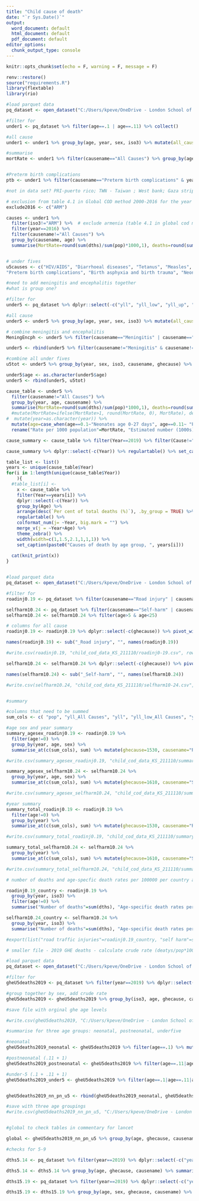 ```yaml
---
title: "Child cause of death"
date: "`r Sys.Date()`"
output:
  word_document: default
  html_document: default
  pdf_document: default
editor_options:
  chunk_output_type: console
---
```


```r
knitr::opts_chunk$set(echo = F, warning = F, message = F)

renv::restore()
source("requirements.R")
library(flextable)
library(rio)

```

```r

#load parquet data
pq_dataset <- open_dataset("C:/Users/kpeve/OneDrive - London School of Hygiene and Tropical Medicine/My OneDrive Documents/WHO/data/raw/dths_yld_daly.parquet", format = "parquet")

#filter for 
under1 <- pq_dataset %>% filter(age==.1 | age==.11) %>% collect()

#all cause
under1 <- under1 %>% group_by(age, year, sex, iso3) %>% mutate(all_cause=dths[causename=="All Causes"])

#summarise
mortRate <- under1 %>% filter(causename=="All Causes") %>% group_by(age, year) %>% summarise(MortRate=sum(dths)/sum(pop)*1000)


#Preterm birth complications 
ptb <- under1 %>% filter(causename=="Preterm birth complications" & year==2016) %>% group_by(age) %>% summarise(MortRate=sum(dths)/sum(pop)*1000, deaths=sum(dths/1000))

#not in data set? PRI-puerto rico; TWN - Taiwan ; West bank; Gaza strip

# exclusion from table 4.1 in Global COD method 2000-2016 for the year 2016
exclude2016 <- c("ARM")

causes <- under1 %>% 
  filter(iso3!="ARM") %>%  # exclude armenia (table 4.1 in global cod method for year 2016)
  filter(year==2016) %>% 
  filter(causename!="All Causes") %>% 
  group_by(causename, age) %>% 
  summarise(MortRate=round(sum(dths)/sum(pop)*1000,1), deaths=round(sum(dths/1000),0), percent=round(sum(dths)/sum(all_cause)*100,0)) 


# under fives
u5causes <- c("HIV/AIDS", "Diarrhoeal diseases", "Tetanus", "Measles", "Meningitis", "Encephalitis", "Malaria",  "Lower respiratory infections", 
"Preterm birth complications", "Birth asphyxia and birth trauma", "Neonatal sepsis and infections", "Other congenital anomalies", "Neonatal conditions", "Other neonatal conditions", "Injuries", "Tuberculosis", "All Causes")

#need to add meningitis and encephalitis together
#what is group one? 

#filter for 
under5 <- pq_dataset %>% dplyr::select(-c("yll", "yll_low", "yll_up", "yld", "yld_low", "yld_up", "daly", "daly_low", "daly_up")) %>% filter(age==.1 | age==.11 | age==1) %>% filter(causename %in% u5causes) %>% collect()

#all cause
under5 <- under5 %>% group_by(age, year, sex, iso3) %>% mutate(all_cause=dths[causename=="All Causes"])

# combine meningitis and encephalitis 
MeningEncph <- under5 %>% filter(causename=="Meningitis" | causename=="Encephalitis") %>% group_by(age, year, sex, iso3, all_cause) %>% summarise(dths=sum(dths), dths_low=sum(dths_low), dths_up=sum(dths_up), pop=mean(pop)) %>% mutate(causename="Meningitis and Encephalitis")

under5 <- rbind(under5 %>% filter(causename!="Meningitis" & causename!="Encephalitis"), MeningEncph)

#combine all under fives
u5tot <- under5 %>% group_by(year, sex, iso3, causename, ghecause) %>% summarise(dths=sum(dths), dths_low=sum(dths_low), dths_up=sum(dths_up), pop=sum(pop), all_cause=sum(all_cause)) %>% mutate(age="total under five")

under5$age <- as.character(under5$age)
under5 <- rbind(under5, u5tot)

cause_table <- under5 %>% 
  filter(causename!="All Causes") %>% 
  group_by(year, age, causename) %>% 
  summarise(MortRate=round(sum(dths)/sum(pop)*1000,1), deaths=round(sum(dths/1000),1), percent=round(sum(dths)/sum(all_cause)*100,1)) %>% 
  #mutate(MortRate=ifelse(MortRate>1, round(MortRate, 0), MortRate), deaths=ifelse(deaths>1, round(deaths, 0), deaths), percent=ifelse(percent>1, round(percent, 0), percent), year=as.character(year)) %>% 
#  mutate(year=as.character(year)) %>% 
  mutate(age=case_when(age==0.1~"Neonates age 0-27 days", age==0.11~ "Postneonatal infants age 1-11 months", age==1~"Children age 12-59 months", age=="total under five"~"Total children under five"), age=factor(age, levels=c("Neonates age 0-27 days", "Postneonatal infants age 1-11 months", "Children age 12-59 months", "Total children under five"))) %>% 
  rename("Rate per 1000 population"=MortRate, "Estimated number (1000s)"=deaths, "Per cent of total deaths (%)"=percent, "Year"=year, "Cause"=causename, "Age"=age)

cause_summary <- cause_table %>% filter(Year==2019) %>% filter(Cause!="Neonatal conditions") %>% group_by(Age) %>% slice_max(order_by = (`Per cent of total deaths (%)`), n = 5)

cause_summary %>% dplyr::select(-c(Year)) %>% regulartable() %>% set_caption("Top five causes of death in 2019, by age group") %>%  merge_v(j = ~Age) %>% theme_zebra() %>% width(width=c(1.6,2.1,1,1,1))

```

\newpage

```r

table_list <- list()
years <- unique(cause_table$Year)
for(i in 1:length(unique(cause_table$Year))
    ){
  #table_list[i] <- 
    x <- cause_table %>% 
    filter(Year==years[i]) %>% 
    dplyr::select(-c(Year)) %>%
    group_by(Age) %>% 
    arrange(desc(`Per cent of total deaths (%)`), .by_group = TRUE) %>% 
    regulartable() %>% 
    colformat_num(j= ~Year, big.mark = "") %>%  
    merge_v(j = ~Year+Age) %>% 
    theme_zebra() %>% 
    width(width=c(1,1.5,2.1,1,1,1)) %>% 
    set_caption(paste0("Causes of death by age group, ", years[i]))
  
  cat(knit_print(x))
}



```

```r

#load parquet data
pq_dataset <- open_dataset("C:/Users/kpeve/OneDrive - London School of Hygiene and Tropical Medicine/My OneDrive Documents/WHO/data/raw/dths_yld_daly.parquet", format = "parquet")

#filter for 
roadinj0.19 <- pq_dataset %>% filter(causename=="Road injury" | causename=="All Causes") %>% filter(age<20) %>% collect()

selfharm10.24 <- pq_dataset %>% filter(causename=="Self-harm" | causename=="All Causes") %>% collect()
selfharm10.24 <- selfharm10.24 %>% filter(age>5 & age<25)

# columns for all cause
roadinj0.19 <- roadinj0.19 %>% dplyr::select(-c(ghecause)) %>% pivot_wider(names_from = causename, values_from = c(yll, yll_low, yll_up, yld, yld_low, yld_up, daly, daly_low, daly_up, dths, dths_low, dths_up)) %>% mutate(ghecause=1530, causename="Road injury")

names(roadinj0.19) <- sub("_Road injury", "", names(roadinj0.19))

#write.csv(roadinj0.19, "child_cod_data_KS_211110/roadinj0-19.csv", row.names = F)

selfharm10.24 <- selfharm10.24 %>% dplyr::select(-c(ghecause)) %>% pivot_wider(names_from = causename, values_from = c(yll, yll_low, yll_up, yld, yld_low, yld_up, daly, daly_low, daly_up, dths, dths_low, dths_up)) %>% mutate(ghecause=1610, causename="Self-harm")

names(selfharm10.24) <- sub("_Self-harm", "", names(selfharm10.24))

#write.csv(selfharm10.24, "child_cod_data_KS_211110/selfharm10-24.csv", row.names = F)


#summary

#columns that need to be summed
sum_cols <- c( "pop", "yll_All Causes", "yll", "yll_low_All Causes", "yll_low", "yll_up_All Causes", "yll_up", "yld_All Causes", "yld", "yld_low_All Causes", "yld_low", "yld_up_All Causes", "yld_up", "daly_All Causes", "daly", "daly_low_All Causes", "daly_low", "daly_up_All Causes", "daly_up", "dths_All Causes", "dths", "dths_low_All Causes", "dths_low", "dths_up_All Causes", "dths_up")

#age sex and year summary
summary_agesex_roadinj0.19 <- roadinj0.19 %>% 
  filter(age!=0) %>% 
  group_by(year, age, sex) %>% 
  summarise_at(c(sum_cols), sum) %>% mutate(ghecause=1530, causename="Road injury")

#write.csv(summary_agesex_roadinj0.19, "child_cod_data_KS_211110/summary_agesex_roadinj0-19.csv", row.names = F)

summary_agesex_selfharm10.24 <- selfharm10.24 %>% 
  group_by(year, age, sex) %>% 
  summarise_at(c(sum_cols), sum) %>% mutate(ghecause=1610, causename="Self-harm")

#write.csv(summary_agesex_selfharm10.24, "child_cod_data_KS_211110/summary_agesex_selfharm10-24.csv", row.names = F)

#year summary
summary_total_roadinj0.19 <- roadinj0.19 %>% 
  filter(age!=0) %>% 
  group_by(year) %>% 
  summarise_at(c(sum_cols), sum) %>% mutate(ghecause=1530, causename="Road injury")

#write.csv(summary_total_roadinj0.19, "child_cod_data_KS_211110/summary_total_roadinj0-19.csv", row.names = F)

summary_total_selfharm10.24 <- selfharm10.24 %>% 
  group_by(year) %>% 
  summarise_at(c(sum_cols), sum) %>% mutate(ghecause=1610, causename="Self-harm")

#write.csv(summary_total_selfharm10.24, "child_cod_data_KS_211110/summary_total_selfharm10-24.csv", row.names = F)

# number of deaths and age-specfic death rates per 100000 per country and year

roadinj0.19_country <- roadinj0.19 %>% 
  group_by(year, iso3) %>%
  filter(age!=0) %>% 
  summarise("Number of deaths"=sum(dths), "Age-specific death rates per 100000 (for 0-19)"=sum(dths)/sum(pop)*100000)  

selfharm10.24_country <- selfharm10.24 %>% 
  group_by(year, iso3) %>%
  summarise("Number of deaths"=sum(dths), "Age-specific death rates per 100000 (for 10-24)"=sum(dths)/sum(pop)*100000)  

#export(list("road traffic injuries"=roadinj0.19_country, "self harm"=selfharm10.24_country), "child_cod_data_KS_211110/road-traffic-suicide-country2000-2019.xlsx", row.names=F)

```

```r

# smaller file - 2019 GHE deaths - calculate crude rate (deatys/pop*1000), group by age (neonatal = .1; postneonatal =.11 + 1; under-5 =.1 + .11 + 1)

#load parquet data
pq_dataset <- open_dataset("C:/Users/kpeve/OneDrive - London School of Hygiene and Tropical Medicine/My OneDrive Documents/WHO/data/raw/dths_yld_daly.parquet", format = "parquet")

#filter for 
gheU5deaths2019 <- pq_dataset %>% filter(year==2019) %>% dplyr::select(-c("year", "yll", "yll_low", "yll_up", "yld", "yld_low", "yld_up", "daly", "daly_low", "daly_up")) %>% filter(age<5)  %>% collect()

#group together by sex, add crude rate
gheU5deaths2019 <- gheU5deaths2019 %>% group_by(iso3, age, ghecause, causename) %>% summarise(pop=sum(pop), dths=sum(dths), dths_low=sum(dths_low), dths_up=sum(dths_up)) %>% mutate(crude_rate=dths/pop*1000)

#save file with orginal ghe age levels

#write.csv(gheU5deaths2019, "C:/Users/kpeve/OneDrive - London School of Hygiene and Tropical Medicine/My OneDrive Documents/WHO/data/raw/gheU5deaths2019_byAllAgeLevels.csv", row.names = F)

#summarise for three age groups: neonatal, postneonatal, underfive

#neonatal 
gheU5deaths2019_neonatal <- gheU5deaths2019 %>% filter(age==.1) %>% mutate(age="neonatal (.1)")

#postneonatal (.11 + 1)
gheU5deaths2019_postneonatal <- gheU5deaths2019 %>% filter(age==.11|age==1) %>% group_by(iso3, ghecause, causename) %>% summarise(pop=sum(pop), dths=sum(dths), dths_low=sum(dths_low), dths_up=sum(dths_up)) %>% mutate(age="postneonatal (.11+1)") %>% mutate(crude_rate=dths/pop*1000)

#under-5 (.1 + .11 + 1)
gheU5deaths2019_under5 <- gheU5deaths2019 %>% filter(age==.1|age==.11|age==1) %>% group_by(iso3, ghecause, causename) %>% summarise(pop=sum(pop), dths=sum(dths), dths_low=sum(dths_low), dths_up=sum(dths_up)) %>% mutate(age="under-5 (.1+.11+1)") %>% mutate(crude_rate=dths/pop*1000)


gheU5deaths2019_nn_pn_u5 <- rbind(gheU5deaths2019_neonatal, gheU5deaths2019_postneonatal, gheU5deaths2019_under5)

#save with three age groupings 
#write.csv(gheU5deaths2019_nn_pn_u5, "C:/Users/kpeve/OneDrive - London School of Hygiene and Tropical Medicine/My OneDrive Documents/WHO/data/raw/gheU5deaths2019_nn_pn_u5.csv", row.names = F)


#global to check tables in commentary for lancet 

global <- gheU5deaths2019_nn_pn_u5 %>% group_by(age, ghecause, causename) %>% summarise(pop=sum(pop), dths=sum(dths), dths_low=sum(dths_low), dths_up=sum(dths_up))

#checks for 5-9

dths5.14 <- pq_dataset %>% filter(year==2019) %>% dplyr::select(-c("year", "yll", "yll_low", "yll_up", "yld", "yld_low", "yld_up", "daly", "daly_low", "daly_up")) %>% filter(age==5 | age==10)  %>% collect()

dths5.14 <- dths5.14 %>% group_by(age, ghecause, causename) %>% summarise(dths=sum(dths)) 

dths15.19 <- pq_dataset %>% filter(year==2019) %>% dplyr::select(-c("year", "yll", "yll_low", "yll_up", "yld", "yld_low", "yld_up", "daly", "daly_low", "daly_up")) %>% filter(age==15)  %>% collect()

dths15.19 <- dths15.19 %>% group_by(age, sex, ghecause, causename) %>% summarise(dths=sum(dths)) 

```


